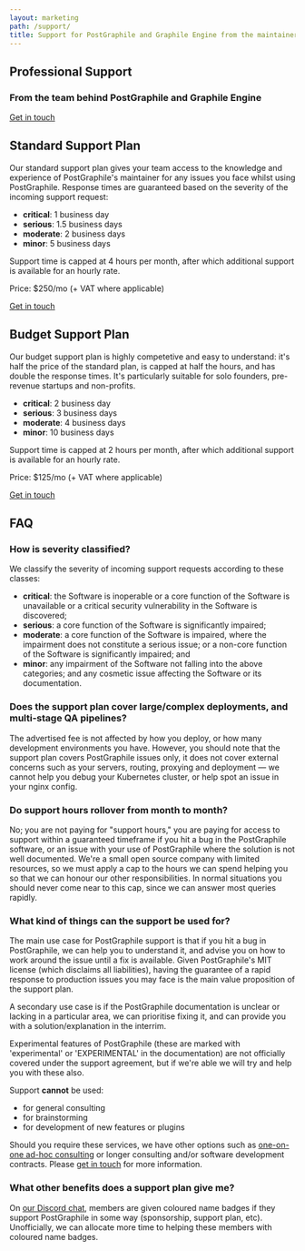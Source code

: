 ```yaml
---
layout: marketing
path: /support/
title: Support for PostGraphile and Graphile Engine from the maintainer
---
```



<MarketingLayout blue>

<!-- **************************************** -->

<Hero bg="nodes">

## Professional Support

### From the team behind PostGraphile and Graphile Engine

<div class='flex'>
<a class='button--solid-light' href='mailto:team@graphile.com?subject=Support%20enquiry'>Get in touch <span class='fas fa-fw fa-arrow-right' /></a>
</div>

</Hero>

<MarketingSection bg="nodes">

<div className="f4 b tl" style={{maxWidth: '54rem', margin: '0 auto'}}>
<MarketingBullets single big bullets={[
'Guaranteed response to critical issues in under 1 business day.',
'Support provided via email, chat and VoIP.',
'From the team behind PostGraphile.',
'Plans start at $125/mo.',
'NDA available.',
]}/>
</div>

</MarketingSection>

<MarketingDivide from="nodes" to="dark"/>

<MarketingSection bg="dark">
<div className="f4 tl" style={{maxWidth: '50rem', margin: '0 auto'}}>

## Standard Support Plan

Our standard support plan gives your team access to the knowledge and
experience of PostGraphile's maintainer for any issues you face whilst using
PostGraphile. Response times are guaranteed based on the severity of the
incoming support request:

- **critical**: 1 business day
- **serious**: 1.5 business days
- **moderate**: 2 business days
- **minor**: 5 business days

Support time is capped at 4 hours per month, after which additional support
is available for an hourly rate.

Price: $250/mo (+ VAT where applicable)

<div class='flex'>
<a class='button--solid' href='mailto:team@graphile.com?subject=Standard%20support%20plan%20enquiry'>Get in touch <span class='fas fa-fw fa-arrow-right' /></a>
</div>

</div>
</MarketingSection>

<MarketingDivide from="dark" to="medium" down/>

<MarketingSection bg="medium">
<div className="f4 tl" style={{maxWidth: '50rem', margin: '0 auto'}}>

## Budget Support Plan

Our budget support plan is highly competetive and easy to understand: it's
half the price of the standard plan, is capped at half the hours, and has
double the response times. It's particularly suitable for solo founders,
pre-revenue startups and non-profits.

- **critical**: 2 business day
- **serious**: 3 business days
- **moderate**: 4 business days
- **minor**: 10 business days

Support time is capped at 2 hours per month, after which additional support
is available for an hourly rate.

Price: $125/mo (+ VAT where applicable)

<div class='flex'>
<a class='button--solid' href='mailto:team@graphile.com?subject=Budget%20support%20plan%20enquiry'>Get in touch <span class='fas fa-fw fa-arrow-right' /></a>
</div>

</div>
</MarketingSection>

<MarketingDivide from="medium" to="dark" via="light"/>

<MarketingSection bg="dark">
<div className="f4 tl" style={{maxWidth: '50rem', margin: '0 auto'}}>

## FAQ

### How is severity classified?

We classify the severity of incoming support requests according to these classes:

- **critical**: the Software is inoperable or a core function of the Software is unavailable or a critical security vulnerability in the Software is discovered;
- **serious**: a core function of the Software is significantly impaired;
- **moderate**: a core function of the Software is impaired, where the impairment does not constitute a serious issue; or a non-core function of the Software is significantly impaired; and
- **minor**: any impairment of the Software not falling into the above categories; and any cosmetic issue affecting the Software or its documentation.

### Does the support plan cover large/complex deployments, and multi-stage QA pipelines?

The advertised fee is not affected by how you deploy, or how many development
environments you have. However, you should note that the support plan
covers PostGraphile issues only, it does not cover external concerns such as
your servers, routing, proxying and deployment — we cannot help you debug your
Kubernetes cluster, or help spot an issue in your nginx config.

### Do support hours rollover from month to month?

No; you are not paying for "support hours," you are paying for access to
support within a guaranteed timeframe if you hit a bug in the PostGraphile
software, or an issue with your use of PostGraphile where the solution is not
well documented. We're a small open source company with limited resources, so
we must apply a cap to the hours we can spend helping you so that we can
honour our other responsibilities. In normal situations you should never come
near to this cap, since we can answer most queries rapidly.

### What kind of things can the support be used for?

The main use case for PostGraphile support is that if you hit a bug in
PostGraphile, we can help you to understand it, and advise you on how to work
around the issue until a fix is available. Given PostGraphile's MIT license
(which disclaims all liabilities), having the guarantee of a rapid response
to production issues you may face is the main value proposition of the
support plan.

A secondary use case is if the PostGraphile documentation is unclear or
lacking in a particular area, we can prioritise fixing it, and can provide
you with a solution/explanation in the interrim.

Experimental features of PostGraphile (these are marked with 'experimental'
or 'EXPERIMENTAL' in the documentation) are not officially covered under the
support agreement, but if we're able we will try and help you with these
also.

Support **cannot** be used:

- for general consulting
- for brainstorming
- for development of new features or plugins

Should you require these services, we have other options such as [one-on-one
ad-hoc consulting](https://supersaas.co.uk/schedule/Benjie/One_on_One) or
longer consulting and/or software development contracts. Please [get in
touch](mailto:team@graphile.com?subject=Support%20enquiry) for more
information.

### What other benefits does a support plan give me?

On [our Discord chat](http://discord.gg/graphile), members are given coloured
name badges if they support PostGraphile in some way (sponsorship, support
plan, etc). Unofficially, we can allocate more time to helping these
members with coloured name badges.

</div>
</MarketingSection>


</MarketingLayout>